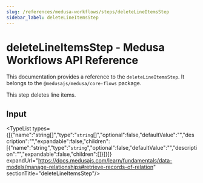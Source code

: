 ```yaml
---
slug: /references/medusa-workflows/steps/deleteLineItemsStep
sidebar_label: deleteLineItemsStep
---
```



# deleteLineItemsStep - Medusa Workflows API Reference

This documentation provides a reference to the `deleteLineItemsStep`. It belongs to the `@medusajs/medusa/core-flows` package.

This step deletes line items.

## Input

<TypeList types={[{"name":"string[]","type":"`string`[]","optional":false,"defaultValue":"","description":"","expandable":false,"children":[{"name":"string","type":"`string`","optional":false,"defaultValue":"","description":"","expandable":false,"children":[]}]}]} expandUrl="https://docs.medusajs.com/learn/fundamentals/data-models/manage-relationships#retrieve-records-of-relation" sectionTitle="deleteLineItemsStep"/>
